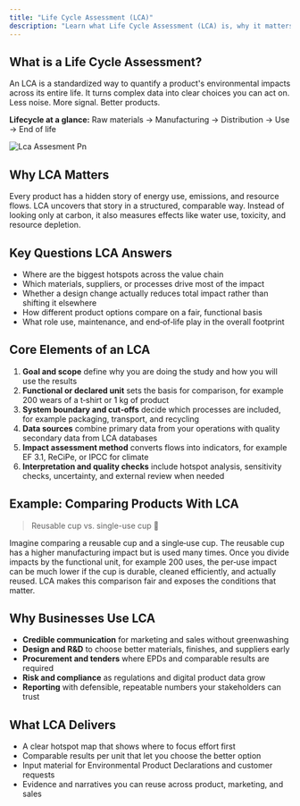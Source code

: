 ```yaml
---
title: "Life Cycle Assessment (LCA)"
description: "Learn what Life Cycle Assessment (LCA) is, why it matters, and how it helps measure and reduce environmental impacts across a product’s entire life cycle."
---
```


## What is a Life Cycle Assessment?

An LCA is a standardized way to quantify a product's environmental impacts across its entire life. It turns complex data into clear choices you can act on. Less noise. More signal. Better products.

**Lifecycle at a glance:** Raw materials → Manufacturing → Distribution → Use → End of life

![Lca Assesment Pn](/images/lca-assesment.png)

## **Why LCA Matters**

Every product has a hidden story of energy use, emissions, and resource flows. LCA uncovers that story in a structured, comparable way. Instead of looking only at carbon, it also measures effects like water use, toxicity, and resource depletion.

## Key Questions LCA Answers

- Where are the biggest hotspots across the value chain
- Which materials, suppliers, or processes drive most of the impact
- Whether a design change actually reduces total impact rather than shifting it elsewhere
- How different product options compare on a fair, functional basis
- What role use, maintenance, and end‑of‑life play in the overall footprint

## Core Elements of an LCA

1. **Goal and scope** define why you are doing the study and how you will use the results
2. **Functional or declared unit** sets the basis for comparison, for example 200 wears of a t‑shirt or 1 kg of product
3. **System boundary and cut‑offs** decide which processes are included, for example packaging, transport, and recycling
4. **Data sources** combine primary data from your operations with quality secondary data from LCA databases
5. **Impact assessment method** converts flows into indicators, for example EF 3.1, ReCiPe, or IPCC for climate
6. **Interpretation and quality checks** include hotspot analysis, sensitivity checks, uncertainty, and external review when needed

## **Example: Comparing Products With LCA**

> Reusable cup vs. single-use cup 🥤

Imagine comparing a reusable cup and a single‑use cup. The reusable cup has a higher manufacturing impact but is used many times. Once you divide impacts by the functional unit, for example 200 uses, the per‑use impact can be much lower if the cup is durable, cleaned efficiently, and actually reused. LCA makes this comparison fair and exposes the conditions that matter.

## Why Businesses Use LCA

- **Credible communication** for marketing and sales without greenwashing
- **Design and R&D** to choose better materials, finishes, and suppliers early
- **Procurement and tenders** where EPDs and comparable results are required
- **Risk and compliance** as regulations and digital product data grow
- **Reporting** with defensible, repeatable numbers your stakeholders can trust

## What LCA Delivers

- A clear hotspot map that shows where to focus effort first
- Comparable results per unit that let you choose the better option
- Input material for Environmental Product Declarations and customer requests
- Evidence and narratives you can reuse across product, marketing, and sales